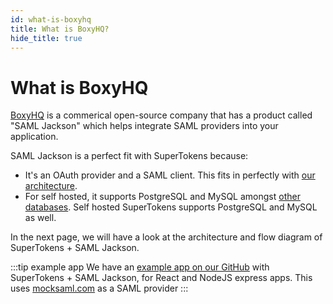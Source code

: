 ```yaml
---
id: what-is-boxyhq
title: What is BoxyHQ?
hide_title: true
---
```


<!-- ./thirdpartyemailpassword/common-customizations/saml/with-boxyhq/what-is-boxyhq.mdx -->

# What is BoxyHQ

[BoxyHQ](https://boxyhq.com/) is a commerical open-source company that has a product called "SAML Jackson" which helps integrate SAML providers into your application.

SAML Jackson is a perfect fit with SuperTokens because:
- It's an OAuth provider and a SAML client. This fits in perfectly with [our architecture](../saml-login).
- For self hosted, it supports PostgreSQL and MySQL amongst [other databases](https://boxyhq.com/docs/jackson/deploy/service#database). Self hosted SuperTokens supports PostgreSQL and MySQL as well.

In the next page, we will have a look at the architecture and flow diagram of SuperTokens + SAML Jackson.

:::tip example app
We have an [example app on our GitHub](https://github.com/supertokens/jackson-supertokens-express) with SuperTokens + SAML Jackson, for React and NodeJS express apps. This uses [mocksaml.com](https://mocksaml.com/) as a SAML provider
:::
